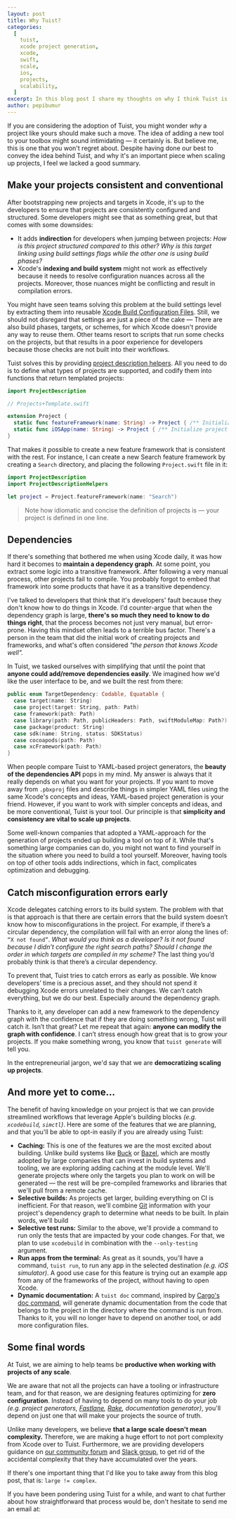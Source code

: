 ```yaml
---
layout: post
title: Why Tuist?
categories:
  [
    tuist,
    xcode project generation,
    xcode,
    swift,
    scale,
    ios,
    projects,
    scalability,
  ]
excerpt: In this blog post I share my thoughts on why I think Tuist is a good choice to scale up Xcode projects, and guide the reader through what I believe are key features to make that easy.
author: pepibumur
---
```


If you are considering the adoption of Tuist,
you might wonder _why_ a project like yours should make such a move.
The idea of adding a new tool to your toolbox might sound intimidating ―
it certainly is.
But believe me,
this is one that you won't regret about.
Despite having done our best to convey the idea behind Tuist,
and why it's an important piece when scaling up projects,
I feel we lacked a good summary.

## Make your projects consistent and conventional

After bootstrapping new projects and targets in Xcode,
it's up to the developers to ensure that projects are consistently configured and structured.
Some developers might see that as something great,
but that comes with some downsides:

- It adds **indirection** for developers when jumping between projects: _How is this project structured compared to this other?_ _Why is this target linking using build settings flags while the other one is using build phases?_
- Xcode's **indexing and build system** might not work as effectively because it needs to resolve configuration nuances across all the projects.
  Moreover, those nuances might be conflicting and result in compilation errors.

You might have seen teams solving this problem at the build settings level by extracting them into reusable [Xcode Build Configuration Files](https://nshipster.com/xcconfig/).
Still, we should not disregard that settings are just a piece of the cake ―
There are also build phases, targets, or schemes, for which Xcode doesn't provide any way to reuse them.
Other teams resort to scripts that run some checks on the projects,
but that results in a poor experience for developers because those checks are not built into their workflows.

Tuist solves this by providing [project description helpers](https://docs.tuist.io/features/helpers/).
All you need to do is to define what types of projects are supported,
and codify them into functions that return templated projects:

```swift
import ProjectDescription

// Projects+Template.swift

extension Project {
  static func featureFramework(name: String) -> Project { /** Initialize project **/ }
  static func iOSApp(name: String) -> Project { /** Initialize project **/ }
}
```

That makes it possible to create a new feature framework that is consistent with the rest.
For instance,
I can create a new Search feature framework by creating a `Search` directory,
and placing the following `Project.swift` file in it:

```swift
import ProjectDescription
import ProjectDescriptionHelpers

let project = Project.featureFramework(name: "Search")
```

> Note how idiomatic and concise the definition of projects is ― your project is defined in one line.

## Dependencies

If there's something that bothered me when using Xcode daily,
it was how hard it becomes to **maintain a dependency graph**.
At some point,
you extract some logic into a transitive framework.
After following a very manual process,
other projects fail to compile.
You probably forgot to embed that framework into some products that have it as a transitive dependency.

I've talked to developers that think that it's developers' fault because they don't know how to do things in Xcode.
I'd counter-argue that when the dependency graph is large,
**there's so much they need to know to do things right**,
that the process becomes not just very manual,
but error-prone.
Having this mindset often leads to a terrible bus factor.
There's a person in the team that did the initial work of creating projects and frameworks,
and what's often considered _"the person that knows Xcode well"._

In Tuist,
we tasked ourselves with simplifying that until the point that **anyone could add/remove dependencies easily**.
We imagined how we'd like the user interface to be, and we built the rest from there:

```swift
public enum TargetDependency: Codable, Equatable {
  case target(name: String)
  case project(target: String, path: Path)
  case framework(path: Path)
  case library(path: Path, publicHeaders: Path, swiftModuleMap: Path?)
  case package(product: String)
  case sdk(name: String, status: SDKStatus)
  case cocoapods(path: Path)
  case xcFramework(path: Path)
}
```

When people compare Tuist to YAML-based project generators,
the **beauty of the dependencies API** pops in my mind.
My answer is always that it really depends on what you want for your projects.
If you want to move away from `.pbxproj` files and describe things in simpler YAML files using the same Xcode's concepts and ideas,
YAML-based project generation is your friend.
However, if you want to work with simpler concepts and ideas, and be more conventional, Tuist is your tool.
Our principle is that **simplicity and consistency are vital to scale up projects**.

Some well-known companies that adopted a YAML-approach for the generation of projects ended up building a tool on top of it.
While that's something large companies can do,
you might not want to find yourself in the situation where you need to build a tool yourself.
Moreover,
having tools on top of other tools adds indirections,
which in fact,
complicates optimization and debugging.

## Catch misconfiguration errors early

Xcode delegates catching errors to its build system.
The problem with that is that approach is that there are certain errors that the build system doesn’t know how to misconfigurations in the project. For example, if there’s a circular dependency, the compilation will fail with an error along the lines of: `“X not found”`. _What would you think as a developer?_ _Is it not found because I didn’t configure the right search paths?_ _Should I change the order in which targets are compiled in my scheme?_ The last thing you’d probably think is that there’s a circular dependency.

To prevent that, Tuist tries to catch errors as early as possible.
We know developers’ time is a precious asset,
and they should not spend it debugging Xcode errors unrelated to their changes.
We can’t catch everything, but we do our best.
Especially around the dependency graph.

Thanks to it, any developer can add a new framework to the dependency graph with the confidence that if they are doing something wrong, Tuist will catch it. Isn’t that great? Let me repeat that again: **anyone can modify the graph with confidence**. I can’t stress enough how great that is to grow your projects. If you make something wrong, you know that `tuist generate` will tell you.

In the entrepreneurial jargon, we'd say that we are **democratizing scaling up projects**.

## And more yet to come...

The benefit of having knowledge on your project is that we can provide streamlined workflows that leverage Apple's building blocks _(e.g. `xcodebuild`, `simctl`)_.
Here are some of the features that we are planning,
and that you'll be able to opt-in easily if you are already using Tuist:

- **Caching:** This is one of the features we are the most excited about building.
  Unlike build systems like [Buck](https://github.com/facebook/buck) or [Bazel](https://bazel.build/),
  which are mostly adopted by large companies that can invest in build systems and tooling,
  we are exploring adding caching at the module level.
  We'll generate projects where only the targets you plan to work on will be generated ―
  the rest will be pre-compiled frameworks and libraries that we'll pull from a remote cache.
- **Selective builds:** As projects get larger, building everything on CI is inefficient.
  For that reason, we'll combine [Git](https://git-scm.com/) information with your project's dependency graph to determine what needs to be built.
  In plain words, we'll build
- **Selective test runs:** Similar to the above, we'll provide a command to run only the tests that are impacted by your code changes. For that, we plan to use `xcodebuild` in combination with the `--only-testing` argument.
- **Run apps from the terminal:** As great as it sounds,
  you'll have a command,
  `tuist run`,
  to run any app in the selected destination _(e.g. iOS simulator)_.
  A good use case for this feature is trying out an example app from any of the frameworks of the project,
  without having to open Xcode.
- **Dynamic documentation:** A `tuist doc` command, inspired by [Cargo's doc command](https://doc.rust-lang.org/cargo/commands/cargo-doc.html), will generate dynamic documentation from the code that belongs to the project in the directory where the command is run from. Thanks to it, you will no longer have to depend on another tool, or add more configuration files.

## Some final words

At Tuist, we are aiming to help teams be **productive when working with projects of any scale**.

We are aware that not all the projects can have a tooling or infrastructure team,
and for that reason,
we are designing features optimizing for **zero configuration**.
Instead of having to depend on many tools to do your job _(e.g. project generators, [Fastlane](https://docs.fastlane.tools/), [Rake](https://github.com/ruby/rake), documentation generator)_,
you'll depend on just one that will make your projects the source of truth.

Unlike many developers,
we believe **that a large scale doesn't mean complexity.**
Therefore,
we are making a huge effort to not port complexity from Xcode over to Tuist.
Furthermore,
we are providing developers guidance on [our community forum](https://community.tuist.io) and [Slack group](https://slack.tuist.io),
to get rid of the accidental complexity that they have accumulated over the years.

If there's one important thing that I'd like you to take away from this blog post, that is: `large != complex`.

If you have been pondering using Tuist for a while,
and want to chat further about how straightforward that process would be,
don't hesitate to send me an email at:

<Email email="pedro@ppinera.es" />
